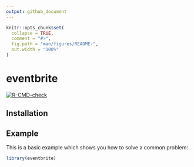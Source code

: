 ```yaml
---
output: github_document
---
```


<!-- README.md is generated from README.Rmd. Please edit that file -->

```r
knitr::opts_chunk$set(
  collapse = TRUE,
  comment = "#>",
  fig.path = "man/figures/README-",
  out.width = "100%"
)
```

# eventbrite

<!-- badges: start -->
  [![R-CMD-check](https://github.com/BroVic/eventbrite/workflows/R-CMD-check/badge.svg)](https://github.com/BroVic/eventbrite/actions)
<!-- badges: end -->

<!-- The goal of eventbrite is to ... -->

## Installation

<!-- You can install the released version of eventbrite from [CRAN](https://CRAN.R-project.org) with: -->

<!-- ``` r -->
<!-- install.packages("eventbrite") -->
<!-- ``` -->

<!-- And the development version from [GitHub](https://github.com/) with: -->

<!-- ``` r -->
<!-- # install.packages("devtools") -->
<!-- devtools::install_github("BroVic/eventbrite") -->
<!-- ``` -->
## Example

This is a basic example which shows you how to solve a common problem:

```r
library(eventbrite)
```
